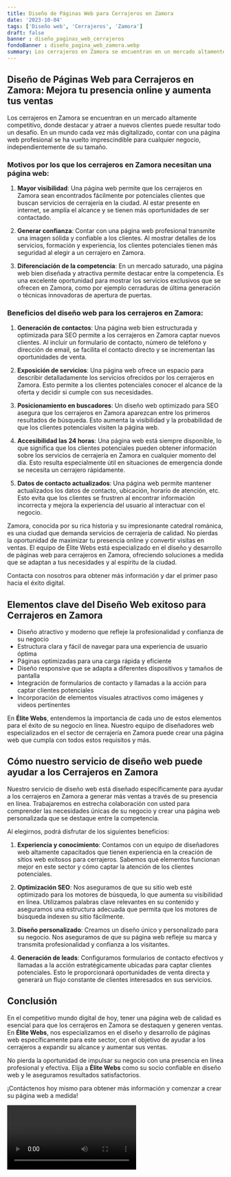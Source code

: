 ```yaml
---
title: Diseño de Páginas Web para Cerrajeros en Zamora
date: '2023-10-04'
tags: ['Diseño web', 'Cerrajeros', 'Zamora']
draft: false
banner : diseño_paginas_web_cerrajeros
fondoBanner : diseño_pagina_web_zamora.webp
summary: Los cerrajeros en Zamora se encuentran en un mercado altamente competitivo, donde destacar y atraer a nuevos clientes puede resultar todo un desafío. En un mundo cada vez más digitalizado, contar con una página web profesional se ha vuelto imprescindible para cualquier negocio, independientemente de su tamaño.
---
```


## Diseño de Páginas Web para Cerrajeros en Zamora: Mejora tu presencia online y aumenta tus ventas

Los cerrajeros en Zamora se encuentran en un mercado altamente competitivo, donde destacar y atraer a nuevos clientes puede resultar todo un desafío. En un mundo cada vez más digitalizado, contar con una página web profesional se ha vuelto imprescindible para cualquier negocio, independientemente de su tamaño.

### Motivos por los que los cerrajeros en Zamora necesitan una página web:

1. **Mayor visibilidad**: Una página web permite que los cerrajeros en Zamora sean encontrados fácilmente por potenciales clientes que buscan servicios de cerrajería en la ciudad. Al estar presente en internet, se amplía el alcance y se tienen más oportunidades de ser contactado.

2. **Generar confianza**: Contar con una página web profesional transmite una imagen sólida y confiable a los clientes. Al mostrar detalles de los servicios, formación y experiencia, los clientes potenciales tienen más seguridad al elegir a un cerrajero en Zamora.

3. **Diferenciación de la competencia**: En un mercado saturado, una página web bien diseñada y atractiva permite destacar entre la competencia. Es una excelente oportunidad para mostrar los servicios exclusivos que se ofrecen en Zamora, como por ejemplo cerraduras de última generación o técnicas innovadoras de apertura de puertas.

### Beneficios del diseño web para los cerrajeros en Zamora:

1. **Generación de contactos**: Una página web bien estructurada y optimizada para SEO permite a los cerrajeros en Zamora captar nuevos clientes. Al incluir un formulario de contacto, número de teléfono y dirección de email, se facilita el contacto directo y se incrementan las oportunidades de venta.

2. **Exposición de servicios**: Una página web ofrece un espacio para describir detalladamente los servicios ofrecidos por los cerrajeros en Zamora. Esto permite a los clientes potenciales conocer el alcance de la oferta y decidir si cumple con sus necesidades.

3. **Posicionamiento en buscadores**: Un diseño web optimizado para SEO asegura que los cerrajeros en Zamora aparezcan entre los primeros resultados de búsqueda. Esto aumenta la visibilidad y la probabilidad de que los clientes potenciales visiten la página web.

4. **Accesibilidad las 24 horas**: Una página web está siempre disponible, lo que significa que los clientes potenciales pueden obtener información sobre los servicios de cerrajería en Zamora en cualquier momento del día. Esto resulta especialmente útil en situaciones de emergencia donde se necesita un cerrajero rápidamente.

5. **Datos de contacto actualizados**: Una página web permite mantener actualizados los datos de contacto, ubicación, horario de atención, etc. Esto evita que los clientes se frustren al encontrar información incorrecta y mejora la experiencia del usuario al interactuar con el negocio.

Zamora, conocida por su rica historia y su impresionante catedral románica, es una ciudad que demanda servicios de cerrajería de calidad. No pierdas la oportunidad de maximizar tu presencia online y convertir visitas en ventas. El equipo de Élite Webs está especializado en el diseño y desarrollo de páginas web para cerrajeros en Zamora, ofreciendo soluciones a medida que se adaptan a tus necesidades y al espíritu de la ciudad.

Contacta con nosotros para obtener más información y dar el primer paso hacia el éxito digital.

<GifSeo />

<Cta />

## Elementos clave del Diseño Web exitoso para Cerrajeros en Zamora

- Diseño atractivo y moderno que refleje la profesionalidad y confianza de su negocio
- Estructura clara y fácil de navegar para una experiencia de usuario óptima
- Páginas optimizadas para una carga rápida y eficiente
- Diseño responsive que se adapta a diferentes dispositivos y tamaños de pantalla
- Integración de formularios de contacto y llamadas a la acción para captar clientes potenciales
- Incorporación de elementos visuales atractivos como imágenes y videos pertinentes

En **Élite Webs**, entendemos la importancia de cada uno de estos elementos para el éxito de su negocio en línea. Nuestro equipo de diseñadores web especializados en el sector de cerrajería en Zamora puede crear una página web que cumpla con todos estos requisitos y más.

## Cómo nuestro servicio de diseño web puede ayudar a los Cerrajeros en Zamora

Nuestro servicio de diseño web está diseñado específicamente para ayudar a los cerrajeros en Zamora a generar más ventas a través de su presencia en línea. Trabajaremos en estrecha colaboración con usted para comprender las necesidades únicas de su negocio y crear una página web personalizada que se destaque entre la competencia.

Al elegirnos, podrá disfrutar de los siguientes beneficios:

1. **Experiencia y conocimiento**: Contamos con un equipo de diseñadores web altamente capacitados que tienen experiencia en la creación de sitios web exitosos para cerrajeros. Sabemos qué elementos funcionan mejor en este sector y cómo captar la atención de los clientes potenciales.

2. **Optimización SEO**: Nos aseguramos de que su sitio web esté optimizado para los motores de búsqueda, lo que aumenta su visibilidad en línea. Utilizamos palabras clave relevantes en su contenido y aseguramos una estructura adecuada que permita que los motores de búsqueda indexen su sitio fácilmente.

3. **Diseño personalizado**: Creamos un diseño único y personalizado para su negocio. Nos aseguramos de que su página web refleje su marca y transmita profesionalidad y confianza a los visitantes.

4. **Generación de leads**: Configuramos formularios de contacto efectivos y llamadas a la acción estratégicamente ubicadas para captar clientes potenciales. Esto le proporcionará oportunidades de venta directa y generará un flujo constante de clientes interesados en sus servicios.

## Conclusión

En el competitivo mundo digital de hoy, tener una página web de calidad es esencial para que los cerrajeros en Zamora se destaquen y generen ventas. En **Élite Webs**, nos especializamos en el diseño y desarrollo de páginas web específicamente para este sector, con el objetivo de ayudar a los cerrajeros a expandir su alcance y aumentar sus ventas.

No pierda la oportunidad de impulsar su negocio con una presencia en línea profesional y efectiva. Elija a **Élite Webs** como su socio confiable en diseño web y le aseguramos resultados satisfactorios.

¡Contáctenos hoy mismo para obtener más información y comenzar a crear su página web a medida!

<Video />

<CtaBot job='Cerrajeros' city='Zamora'/>

<Gmaps query='Zamora+españa+maps' />